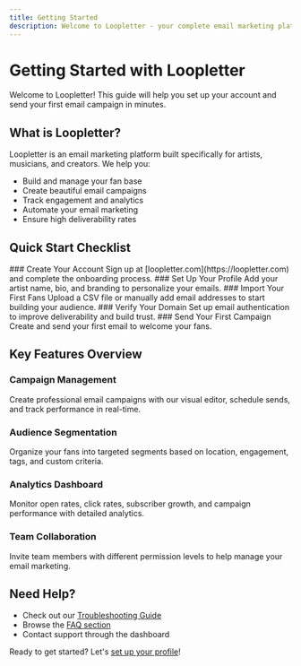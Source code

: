 ```yaml
---
title: Getting Started
description: Welcome to Loopletter - your complete email marketing platform for artists and creators
---
```


# Getting Started with Loopletter

Welcome to Loopletter! This guide will help you set up your account and send your first email campaign in minutes.

## What is Loopletter?

Loopletter is an email marketing platform built specifically for artists, musicians, and creators. We help you:

- Build and manage your fan base
- Create beautiful email campaigns
- Track engagement and analytics
- Automate your email marketing
- Ensure high deliverability rates

## Quick Start Checklist

<Steps>
  <Step>
    ### Create Your Account
    Sign up at [loopletter.com](https://loopletter.com) and complete the onboarding process.
  </Step>
  
  <Step>
    ### Set Up Your Profile
    Add your artist name, bio, and branding to personalize your emails.
  </Step>
  
  <Step>
    ### Import Your First Fans
    Upload a CSV file or manually add email addresses to start building your audience.
  </Step>
  
  <Step>
    ### Verify Your Domain
    Set up email authentication to improve deliverability and build trust.
  </Step>
  
  <Step>
    ### Send Your First Campaign
    Create and send your first email to welcome your fans.
  </Step>
</Steps>

## Key Features Overview

### Campaign Management
Create professional email campaigns with our visual editor, schedule sends, and track performance in real-time.

### Audience Segmentation
Organize your fans into targeted segments based on location, engagement, tags, and custom criteria.

### Analytics Dashboard
Monitor open rates, click rates, subscriber growth, and campaign performance with detailed analytics.

### Team Collaboration
Invite team members with different permission levels to help manage your email marketing.

## Need Help?

- Check out our [Troubleshooting Guide](/docs/troubleshooting)
- Browse the [FAQ section](/docs/troubleshooting/faq)
- Contact support through the dashboard

Ready to get started? Let's [set up your profile](/docs/getting-started/profile-setup)!